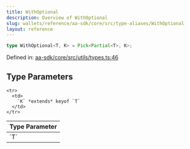 ```yaml
---
title: WithOptional
description: Overview of WithOptional
slug: wallets/reference/aa-sdk/core/src/type-aliases/WithOptional
layout: reference
---
```


```ts
type WithOptional<T, K> = Pick<Partial<T>, K>;
```

Defined in: [aa-sdk/core/src/utils/types.ts:46](https://github.com/alchemyplatform/aa-sdk/blob/4987bdd63823427c48ec21401b71fa3cfc2d0675/aa-sdk/core/src/utils/types.ts#L46)

## Type Parameters

<table>
  <thead>
    <tr>
      <th align="left">Type Parameter</th>
    </tr>
  </thead>

  <tbody>
    <tr>
      <td>
        `T`
      </td>
    </tr>

    <tr>
      <td>
        `K` *extends* keyof `T`
      </td>
    </tr>

  </tbody>
</table>
